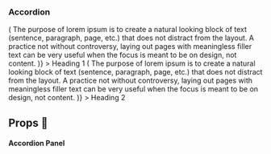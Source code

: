 

<Meta title="Molecules/Accordion" component={AccordionVanilla} />

### Accordion
<Preview>
  <Story name="Accordion">
   <Accordion>
      <Accordion.Panel
        id="accordion-1"
        renderPanelBody={() => (
          <Para>
            The purpose of lorem ipsum is to create a natural looking block of text (sentence,
            paragraph, page, etc.) that does not distract from the layout. A practice not without
            controversy, laying out pages with meaningless filler text can be very useful when the
            focus is meant to be on design, not content.
          </Para>
        )}
      >
        <Accordion.Panel.Header>
          <Heading HeadingType="h3" style={{ display: 'inline-block' }}>
            Heading 1
          </Heading>
        </Accordion.Panel.Header>
      </Accordion.Panel>
      <Accordion.Panel  id="accordion-2" defaultExpanded={true} 
        renderPanelBody={() => (
          <Para>
            The purpose of lorem ipsum is to create a natural looking block of text (sentence,
            paragraph, page, etc.) that does not distract from the layout. A practice not without
            controversy, laying out pages with meaningless filler text can be very useful when the
            focus is meant to be on design, not content.
          </Para>
        )}
      >
        <Accordion.Panel.Header>
          <Heading HeadingType="h3" style={{ display: 'inline-block' }}>
            Heading 2
          </Heading>
        </Accordion.Panel.Header>
      </Accordion.Panel>
    </Accordion>
  </Story>
</Preview>

## Props 🔧

<Props of={AccordionVanilla} />

#### Accordion Panel
<Props of={Accordion.Panel} />
